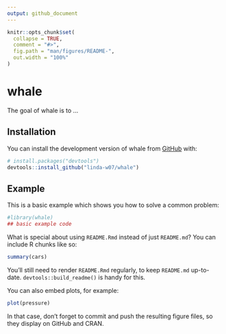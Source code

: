 ```yaml
---
output: github_document
---
```


<!-- README.md is generated from README.Rmd. Please edit that file -->

```r
knitr::opts_chunk$set(
  collapse = TRUE,
  comment = "#>",
  fig.path = "man/figures/README-",
  out.width = "100%"
)
```

# whale

<!-- badges: start -->
<!-- badges: end -->

The goal of whale is to ...

## Installation

You can install the development version of whale from [GitHub](https://github.com/) with:

``` r
# install.packages("devtools")
devtools::install_github("linda-w07/whale")
```

## Example

This is a basic example which shows you how to solve a common problem:

```r
#library(whale)
## basic example code
```

What is special about using `README.Rmd` instead of just `README.md`? You can include R chunks like so:

```r
summary(cars)
```

You'll still need to render `README.Rmd` regularly, to keep `README.md` up-to-date. `devtools::build_readme()` is handy for this.

You can also embed plots, for example:

```r
plot(pressure)
```

In that case, don't forget to commit and push the resulting figure files, so they display on GitHub and CRAN.
